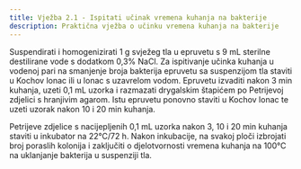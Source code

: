 ```yaml
---
title: Vježba 2.1 - Ispitati učinak vremena kuhanja na bakterije
description: Praktična vježba o učinku vremena kuhanja na bakterije
---
```



Suspendirati i homogenizirati 1 g svježeg tla u epruvetu s 9 mL sterilne destilirane vode s dodatkom 0,3% NaCl. Za ispitivanje učinka kuhanja u vodenoj pari na smanjenje broja bakterija epruvetu sa suspenzijom tla staviti u Kochov lonac ili u lonac s uzavrelom vodom. Epruvetu izvaditi nakon 3 min kuhanja, uzeti 0,1 mL uzorka i razmazati drygalskim štapićem po Petrijevoj zdjelici s hranjivim agarom. Istu epruvetu ponovno staviti u Kochov lonac te uzeti uzorak nakon 10 i 20 min kuhanja.

Petrijeve zdjelice s nacijepljenih 0,1 mL uzorka nakon 3, 10 i 20 min kuhanja staviti u inkubator na 22°C/72 h. Nakon inkubacije, na svakoj ploči izbrojati broj poraslih kolonija i zaključiti o djelotvornosti vremena kuhanja na 100°C na uklanjanje bakterija u suspenziji tla.